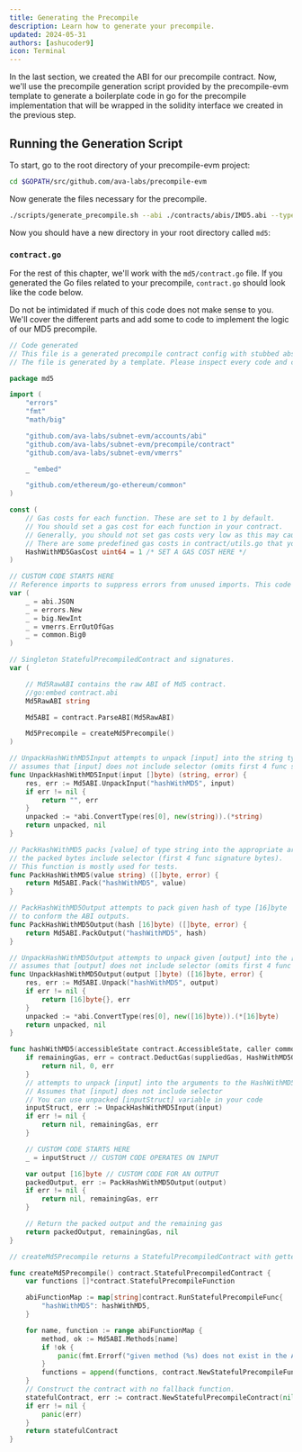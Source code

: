 ```yaml
---
title: Generating the Precompile
description: Learn how to generate your precompile.
updated: 2024-05-31
authors: [ashucoder9]
icon: Terminal
---
```



In the last section, we created the ABI for our precompile contract. Now, we'll use the precompile generation script provided by the precompile-evm template to generate a boilerplate code in go for the precompile implementation that will be wrapped in the solidity interface we created in the previous step.

## Running the Generation Script

To start, go to the root directory of your precompile-evm project: 

```bash
cd $GOPATH/src/github.com/ava-labs/precompile-evm
```

Now generate the files necessary for the precompile.

```bash
./scripts/generate_precompile.sh --abi ./contracts/abis/IMD5.abi --type Md5 --pkg md5 --out ./md5
```

Now you should have a new directory in your root directory called `md5`:

<Files>
  <File name="LICENSE" />
  <File name="README.md" />
  <Folder name="contracts">
    <File name="..." />
  </Folder>
  <File name="go.mod" />
  <File name="go.sum" />
  <Folder name="sha256">
    <File name="..." />
  </Folder>
  <Folder name="md5" defaultOpen>
    <File name="README.md" />
    <File name="config.go" />
    <File name="config_test.go" />
    <File name="contract.abi" />
    <File name="contract.go" />
    <File name="contract_test.go" />
    <File name="module.go" />
  </Folder>
  <Folder name="plugin">
    <File name="main.go" />
  </Folder>
  <Folder name="scripts">
    <File name="build.sh" />
    <File name="..." />
  </Folder>
  <Folder name="tests">
    <File name="..." />
  </Folder>
</Files>

### `contract.go`

For the rest of this chapter, we'll work with the `md5/contract.go` file. If you generated the Go files related to your precompile, `contract.go` should look like the code below.

Do not be intimidated if much of this code does not make sense to you. We'll cover the different parts and add some to code to implement the logic of our MD5 precompile.

```go
// Code generated
// This file is a generated precompile contract config with stubbed abstract functions.
// The file is generated by a template. Please inspect every code and comment in this file before use.

package md5

import (
	"errors"
	"fmt"
	"math/big"

	"github.com/ava-labs/subnet-evm/accounts/abi"
	"github.com/ava-labs/subnet-evm/precompile/contract"
	"github.com/ava-labs/subnet-evm/vmerrs"

	_ "embed"

	"github.com/ethereum/go-ethereum/common"
)

const (
	// Gas costs for each function. These are set to 1 by default.
	// You should set a gas cost for each function in your contract.
	// Generally, you should not set gas costs very low as this may cause your network to be vulnerable to DoS attacks.
	// There are some predefined gas costs in contract/utils.go that you can use.
	HashWithMD5GasCost uint64 = 1 /* SET A GAS COST HERE */
)

// CUSTOM CODE STARTS HERE
// Reference imports to suppress errors from unused imports. This code and any unnecessary imports can be removed.
var (
	_ = abi.JSON
	_ = errors.New
	_ = big.NewInt
	_ = vmerrs.ErrOutOfGas
	_ = common.Big0
)

// Singleton StatefulPrecompiledContract and signatures.
var (

	// Md5RawABI contains the raw ABI of Md5 contract.
	//go:embed contract.abi
	Md5RawABI string

	Md5ABI = contract.ParseABI(Md5RawABI)

	Md5Precompile = createMd5Precompile()
)

// UnpackHashWithMD5Input attempts to unpack [input] into the string type argument
// assumes that [input] does not include selector (omits first 4 func signature bytes)
func UnpackHashWithMD5Input(input []byte) (string, error) {
	res, err := Md5ABI.UnpackInput("hashWithMD5", input)
	if err != nil {
		return "", err
	}
	unpacked := *abi.ConvertType(res[0], new(string)).(*string)
	return unpacked, nil
}

// PackHashWithMD5 packs [value] of type string into the appropriate arguments for hashWithMD5.
// the packed bytes include selector (first 4 func signature bytes).
// This function is mostly used for tests.
func PackHashWithMD5(value string) ([]byte, error) {
	return Md5ABI.Pack("hashWithMD5", value)
}

// PackHashWithMD5Output attempts to pack given hash of type [16]byte
// to conform the ABI outputs.
func PackHashWithMD5Output(hash [16]byte) ([]byte, error) {
	return Md5ABI.PackOutput("hashWithMD5", hash)
}

// UnpackHashWithMD5Output attempts to unpack given [output] into the [16]byte type output
// assumes that [output] does not include selector (omits first 4 func signature bytes)
func UnpackHashWithMD5Output(output []byte) ([16]byte, error) {
	res, err := Md5ABI.Unpack("hashWithMD5", output)
	if err != nil {
		return [16]byte{}, err
	}
	unpacked := *abi.ConvertType(res[0], new([16]byte)).(*[16]byte)
	return unpacked, nil
}

func hashWithMD5(accessibleState contract.AccessibleState, caller common.Address, addr common.Address, input []byte, suppliedGas uint64, readOnly bool) (ret []byte, remainingGas uint64, err error) {
	if remainingGas, err = contract.DeductGas(suppliedGas, HashWithMD5GasCost); err != nil {
		return nil, 0, err
	}
	// attempts to unpack [input] into the arguments to the HashWithMD5Input.
	// Assumes that [input] does not include selector
	// You can use unpacked [inputStruct] variable in your code
	inputStruct, err := UnpackHashWithMD5Input(input)
	if err != nil {
		return nil, remainingGas, err
	}

	// CUSTOM CODE STARTS HERE
	_ = inputStruct // CUSTOM CODE OPERATES ON INPUT

	var output [16]byte // CUSTOM CODE FOR AN OUTPUT
	packedOutput, err := PackHashWithMD5Output(output)
	if err != nil {
		return nil, remainingGas, err
	}

	// Return the packed output and the remaining gas
	return packedOutput, remainingGas, nil
}

// createMd5Precompile returns a StatefulPrecompiledContract with getters and setters for the precompile.

func createMd5Precompile() contract.StatefulPrecompiledContract {
	var functions []*contract.StatefulPrecompileFunction

	abiFunctionMap := map[string]contract.RunStatefulPrecompileFunc{
		"hashWithMD5": hashWithMD5,
	}

	for name, function := range abiFunctionMap {
		method, ok := Md5ABI.Methods[name]
		if !ok {
			panic(fmt.Errorf("given method (%s) does not exist in the ABI", name))
		}
		functions = append(functions, contract.NewStatefulPrecompileFunction(method.ID, function))
	}
	// Construct the contract with no fallback function.
	statefulContract, err := contract.NewStatefulPrecompileContract(nil, functions)
	if err != nil {
		panic(err)
	}
	return statefulContract
}
```